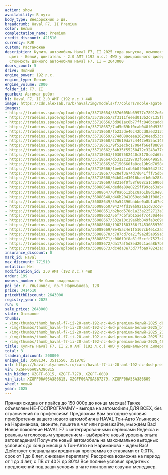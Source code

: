 ```yaml
---
action: show
availability: В пути
body_type: Внедорожник 5 дв.
breadcrumb: Haval F7, II Premium
color: Белый
complectation_name: Premium
credit_discount: 421510
currency: RUR
custom: Растаможен
description: Купить автомобиль Haval F7, II 2025 года выпуска, комплектация Premium,
  цвет - Белый, двигатель - 2.0 AMT (192 л.с.) 4WD у официального дилера в г. Ульяновск.
  Стоимость данного автомобиля Haval F7, II – 2643000
doors_count: 5
drive: Полный
engine_power: 192 л.с.
engine_type: Бензин
engine_volume: 2000
folder_id: F7, II
gearbox: Автомат робот
h1: Haval F7, II 2.0 AMT (192 л.с.) 4WD
image: https://cdn.alexsab.ru/b/haval/img/models/f7/colors/noble-agate.webp
images:
- https://tradeins.space/uploads/photo/35718654/357d605bb69977c78912e6e40bbd81c7.JPG
- https://tradeins.space/uploads/photo/35718655/2f3111feeed013b2c7135fb92a7bfff8.JPG
- https://tradeins.space/uploads/photo/35718656/3d981ac6b77ffc846bcadd695e123f11.JPG
- https://tradeins.space/uploads/photo/35718657/7ad5d69bf0cab048f0d9359dd2750fd3.JPG
- https://tradeins.space/uploads/photo/35718658/fb233de46c42bcd8ae321375bbe4867b.JPG
- https://tradeins.space/uploads/photo/35718659/274d088ceea26230ead53ca58e13d86f.JPG
- https://tradeins.space/uploads/photo/35718660/270619da7c4442e955ac148c4a7736e9.JPG
- https://tradeins.space/uploads/photo/35718661/9f52ecbc17084f66ef8869afac656272.JPG
- https://tradeins.space/uploads/photo/35718662/34b35f55250472c3243a77d71097de1e.JPG
- https://tradeins.space/uploads/photo/35718663/f0307582440c8178ce2d65dc2d5529b2.JPG
- https://tradeins.space/uploads/photo/35718664/d5312c229783f666649a5a7b28089259.JPG
- https://tradeins.space/uploads/photo/35718665/67150660fa8ce19b9d705842d88ac554.JPG
- https://tradeins.space/uploads/photo/35718666/1be64fcdb6b0f9bb5642f327db30aae6.JPG
- https://tradeins.space/uploads/photo/35718667/628ef3a74d7d041fff75dbcc2999dae8.JPG
- https://tradeins.space/uploads/photo/35718668/04b04ed3016baefb6db283a514ee665e.JPG
- https://tradeins.space/uploads/photo/35718669/a821ef0f58f608ca1c6906b0f85fdc3e.JPG
- https://tradeins.space/uploads/photo/36088646/dedde89e0225ff99ce53abcd966bc106.jpg
- https://tradeins.space/uploads/photo/36088647/0f0a6512b1c8a61b8d19e8735acd2c2e.jpg
- https://tradeins.space/uploads/photo/36088648/d46b2041059edd4b1f08d2dd00a40013.jpg
- https://tradeins.space/uploads/photo/36088649/59a54396babbe0a8b1a07e2a43c49b9d.jpg
- https://tradeins.space/uploads/photo/36088650/94274fd19ab921a1c83cc847873f0b07.jpg
- https://tradeins.space/uploads/photo/36088651/b2bcd578d1a23a2252713a397243bf9b.jpg
- https://tradeins.space/uploads/photo/36088652/56f7cbfab15aef7c430d4ee36b787930.jpg
- https://tradeins.space/uploads/photo/36088667/532a10c19a6bb849fa3c696c1b1d2323.jpg
- https://tradeins.space/uploads/photo/36088668/f9021503366f74530859707fd3fc51f7.jpg
- https://tradeins.space/uploads/photo/36088669/8e45ac4e1f5167cb4e1c2a166f2e6e70.jpg
- https://tradeins.space/uploads/photo/36088670/c787cd7ca21f9a2d5a059a51cd7ac053.jpg
- https://tradeins.space/uploads/photo/36088671/c086f9f8a61f5ccfc7527c0adec5fe8c.jpg
- https://tradeins.space/uploads/photo/36088672/da17af5d8ed20c1aea8b7b8e8f7182e2.jpg
- https://tradeins.space/uploads/photo/36088673/dc4da3e73d77fba978243add16b8b528.jpg
insurance_discount: 0
mark_id: Haval
max_discount: 771510
metallic: Нет
modification_id: 2.0 AMT (192 л.с.) 4WD
order: 199
owners_number: Не было владельцев
poi_id: г. Ульяновск, пр-т Нариманова, 128
price: 3414510
priceWithDiscount: 2643000
registry_year: 2025
run: 0
sale_price: 2643000
state: Отличное
thumbs:
- /img/thumbs/thumb_haval-f7-ii-20-amt-192-лс-4wd-premium-белый-2025_d81c7_0.webp
- /img/thumbs/thumb_haval-f7-ii-20-amt-192-лс-4wd-premium-белый-2025_bfff8_1.webp
- /img/thumbs/thumb_haval-f7-ii-20-amt-192-лс-4wd-premium-белый-2025_23f11_2.webp
- /img/thumbs/thumb_haval-f7-ii-20-amt-192-лс-4wd-premium-белый-2025_50fd3_3.webp
- /img/thumbs/thumb_haval-f7-ii-20-amt-192-лс-4wd-premium-белый-2025_4867b_4.webp
title: Купить Haval F7, II 2.0 AMT (192 л.с.) 4WD у официального дилера в Ульяновске
total: 3
tradein_discount: 200000
unique_id: 3508134, 3511550, 3519705
url: https://haval-ulyanovsk.ru/cars/haval-f7-ii-20-amt-192-лс-4wd-premium-белый-2025/
vin: XZGFF06A0SA386815
vin_hidden: XZGFF-6815, XZGFF-7279, XZGFF-6809
vin_list: XZGFF06A0SA386815, XZGFF06A7SA387279, XZGFF06A5SA386809
wheel: левый
year: 2025
---
```

Прямая скидка от прайса до 150 000р до конца месяца! Также объявляем НЕ-ГОСПРОГРАММУ - выгода на автомобили ДЛЯ ВСЕХ, без ограничений по профессиям! Предложим Вам выгодные условия приобретения вашего нового автомобиля в HAVAL Тон-Авто Ульяновск на Нариманова, звоните, пишите в чат или приезжайте, мы ждём Вас! Новое поколение HAVAL F7 с интегрированными сервисами Яндекса и реальным голосовым управлением - выбирайте новый уровень опыта автовладения! Получите новый автомобиль на максимально выгодных условиях до конца месяца в Тон-Авто на Нариманова - ждём Вас! Действует специальная кредитная программа со ставками от 0,01%, срок от 1 до 8 лет, снижаем переплату! Рассрочка возможна на период от 1 до 4 лет, с ПВ от 40% до 80%! Все полные условия кредитных предложений под ваши условия в чате или звонке озвучит менеджер.
